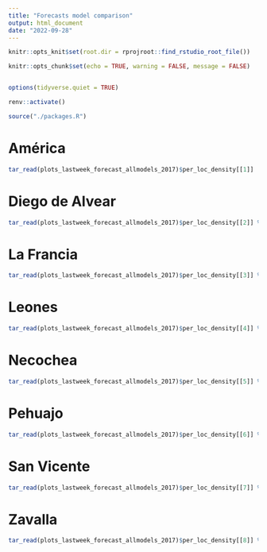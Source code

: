 ```yaml
---
title: "Forecasts model comparison"
output: html_document
date: "2022-09-28"
---
```


```r

knitr::opts_knit$set(root.dir = rprojroot::find_rstudio_root_file())

knitr::opts_chunk$set(echo = TRUE, warning = FALSE, message = FALSE)


options(tidyverse.quiet = TRUE)
```


```r

renv::activate()

source("./packages.R")

```

# América

```r

tar_read(plots_lastweek_forecast_allmodels_2017)$per_loc_density[[1]]
```

# Diego de Alvear

```r

tar_read(plots_lastweek_forecast_allmodels_2017)$per_loc_density[[2]] %>% ggplotly
```

# La Francia

```r

tar_read(plots_lastweek_forecast_allmodels_2017)$per_loc_density[[3]] %>% ggplotly
```

# Leones

```r

tar_read(plots_lastweek_forecast_allmodels_2017)$per_loc_density[[4]] %>% ggplotly
```

# Necochea

```r

tar_read(plots_lastweek_forecast_allmodels_2017)$per_loc_density[[5]] %>% ggplotly
```

# Pehuajo

```r

tar_read(plots_lastweek_forecast_allmodels_2017)$per_loc_density[[6]] %>% ggplotly
```

# San Vicente

```r

tar_read(plots_lastweek_forecast_allmodels_2017)$per_loc_density[[7]] %>% ggplotly
```

# Zavalla

```r

tar_read(plots_lastweek_forecast_allmodels_2017)$per_loc_density[[8]] %>% ggplotly
```
